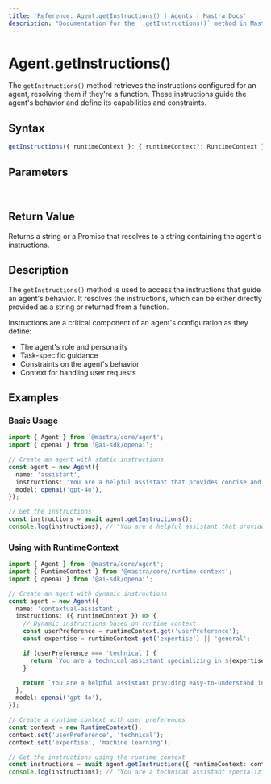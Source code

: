 ```yaml
---
title: 'Reference: Agent.getInstructions() | Agents | Mastra Docs'
description: "Documentation for the `.getInstructions()` method in Mastra agents, which retrieves the instructions that guide the agent's behavior."
---
```


# Agent.getInstructions()

The `getInstructions()` method retrieves the instructions configured for an agent, resolving them if they're a function. These instructions guide the agent's behavior and define its capabilities and constraints.

## Syntax

```typescript
getInstructions({ runtimeContext }: { runtimeContext?: RuntimeContext } = {}): string | Promise<string>
```

## Parameters

<br />
<PropertiesTable
  content={[
    {
      name: 'runtimeContext',
      type: 'RuntimeContext',
      isOptional: true,
      description: 'Runtime context for dependency injection and contextual information.',
    },
  ]}
/>

## Return Value

Returns a string or a Promise that resolves to a string containing the agent's instructions.

## Description

The `getInstructions()` method is used to access the instructions that guide an agent's behavior. It resolves the instructions, which can be either directly provided as a string or returned from a function.

Instructions are a critical component of an agent's configuration as they define:

- The agent's role and personality
- Task-specific guidance
- Constraints on the agent's behavior
- Context for handling user requests

## Examples

### Basic Usage

```typescript
import { Agent } from '@mastra/core/agent';
import { openai } from '@ai-sdk/openai';

// Create an agent with static instructions
const agent = new Agent({
  name: 'assistant',
  instructions: 'You are a helpful assistant that provides concise and accurate information.',
  model: openai('gpt-4o'),
});

// Get the instructions
const instructions = await agent.getInstructions();
console.log(instructions); // "You are a helpful assistant that provides concise and accurate information."
```

### Using with RuntimeContext

```typescript
import { Agent } from '@mastra/core/agent';
import { RuntimeContext } from '@mastra/core/runtime-context';
import { openai } from '@ai-sdk/openai';

// Create an agent with dynamic instructions
const agent = new Agent({
  name: 'contextual-assistant',
  instructions: ({ runtimeContext }) => {
    // Dynamic instructions based on runtime context
    const userPreference = runtimeContext.get('userPreference');
    const expertise = runtimeContext.get('expertise') || 'general';

    if (userPreference === 'technical') {
      return `You are a technical assistant specializing in ${expertise}. Provide detailed technical explanations.`;
    }

    return `You are a helpful assistant providing easy-to-understand information about ${expertise}.`;
  },
  model: openai('gpt-4o'),
});

// Create a runtime context with user preferences
const context = new RuntimeContext();
context.set('userPreference', 'technical');
context.set('expertise', 'machine learning');

// Get the instructions using the runtime context
const instructions = await agent.getInstructions({ runtimeContext: context });
console.log(instructions); // "You are a technical assistant specializing in machine learning. Provide detailed technical explanations."
```
